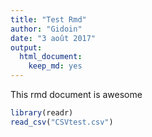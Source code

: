 ```yaml
---
title: "Test Rmd"
author: "Gidoin"
date: "3 août 2017"
output: 
  html_document: 
    keep_md: yes 
---
```

This rmd document is awesome
```r
library(readr)
read_csv("CSVtest.csv")
```
